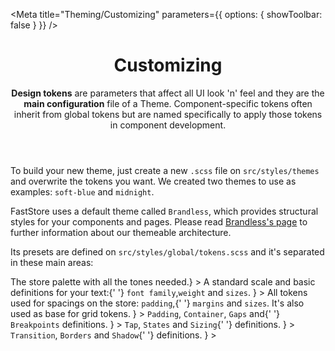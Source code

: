 

<Meta
  title="Theming/Customizing"
  parameters={{ options: { showToolbar: false } }}
/>

<header className="sbdocs-hero">

# Customizing

**Design tokens** are parameters that affect all UI look 'n' feel and they are the **main configuration** file of a Theme. Component-specific tokens often inherit from global tokens but are named specifically to apply those tokens in component development.

</header>

To build your new theme, just create a new `.scss` file on `src/styles/themes` and overwrite the tokens you want. We created two themes to use as examples: `soft-blue` and `midnight`.

FastStore uses a default theme called `Brandless`, which provides structural styles for your components and pages. Please read <a href="../?path=/docs/theming-brandless--page">Brandless's page</a> to further information about our themeable architecture.

Its presets are defined on `src/styles/global/tokens.scss` and it's separated in these main areas:

<SectionList grid="grid" classes="sbdocs-tokens-links">
  <SectionItem
    title="Colors"
    actionPath="../?path=/docs/global-tokens-colors--page"
    description={<>The store palette with all the tones needed.</>}
  >
    <FooterLinks />
  </SectionItem>
  <SectionItem
    title="Typography"
    actionPath="../?path=/docs/global-tokens-typography--page"
    description={
      <>
        A standard scale and basic definitions for your text:{' '}
        <code>font family</code>,<code>weight</code> and <code>sizes</code>.
      </>
    }
  >
    <IncentivesFooter />
  </SectionItem>
  <SectionItem
    title="Spacing"
    actionPath="../?path=/docs/global-tokens-spacing--page"
    description={
      <>
        All tokens used for spacings on the store: <code>padding</code>,{' '}
        <code>margins</code> and <code>sizes</code>. It's also used as base for
        grid tokens.
      </>
    }
  >
    <FooterLinks />
  </SectionItem>
  <SectionItem
    title="Grid & Layout"
    actionPath="../?path=/docs/global-tokens-grid-layout--page"
    description={
      <>
        <code>Padding</code>, <code>Container</code>, <code>Gaps</code> and{' '}
        <code>Breakpoints</code> definitions.
      </>
    }
  >
    <IncentivesFooter />
  </SectionItem>
  <SectionItem
    title="Interactive Controls"
    actionPath="../?path=/docs/global-tokens-interactive-controls--page"
    description={
      <>
        <code>Tap</code>, <code>States</code> and <code>Sizing</code>{' '}
        definitions.
      </>
    }
  >
    <FooterLinks />
  </SectionItem>
  <SectionItem
    title="Refinements"
    actionPath="../?path=/docs/global-tokens-refinements--page"
    description={
      <>
        <code>Transition</code>, <code>Borders</code> and <code>Shadow</code>{' '}
        definitions.
      </>
    }
  >
    <IncentivesFooter />
  </SectionItem>
</SectionList>
